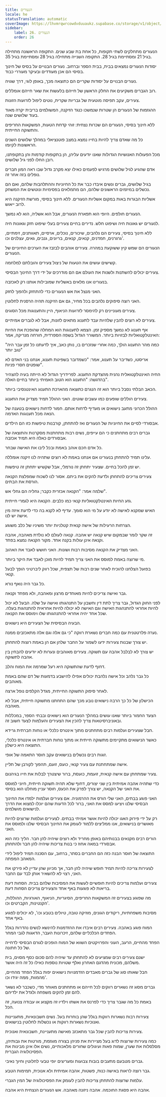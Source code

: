```yaml
---
title: הנעורים
locale: he
statusTranslation: automatic
coverImage: https://lhvmrqwrcowdvduuaukz.supabase.co/storage/v1/object/public/strapi-uploads/small_cover-educacion-fundamental.webp-2d51a7828a2b1309555be27f7e2a61a0.webp
sidebar:
    label: 26. הנעורים
    order: 26
---
```

הנעורים מתחלקים לשתי תקופות, כל אחת בת שבע שנים. התקופה הראשונה מתחילה בגיל 21 ומסתיימת בגיל 28. התקופה השנייה מתחילה בגיל 28 ומסתיימת בגיל 35.

יסודות הנעורים נמצאים בבית, בבית הספר וברחוב. נעורים הבנויים על בסיס של חינוך בסיסי הם אכן מעודדים ובעיקר מעוררי כבוד.

נעורים הבנויים על יסודות שקריים הם כתוצאה מכך, באופן לוגי, דרך שגויה.

רוב הגברים משקיעים את החלק הראשון של חייהם בלעשות את שאר חייהם אומללים.

צעירים, עקב תפיסה מוטעית של גבריות שקרית, נוטים ליפול לזרועות הזונות.

ההגזמות של הנעורים הן שטרות שנמשכו כנגד הזיקנה, המשולמים בריבית יקרה מאוד בעוד שלושים שנה.

ללא חינוך בסיסי, הנעורים הם שכרות נצחית: זוהי קדחת הטעות, המשקאות החריפים והתשוקה החייתית.

כל מה שאדם צריך להיות בחייו נמצא במצב פוטנציאלי במהלך שלושים השנים הראשונות לקיומו.

מכל הפעולות האנושיות הגדולות שאנו יודעים עליהן, הן בתקופות קודמות והן בתקופתנו, רובן החלו לפני גיל שלושים.

אדם שהגיע לגיל שלושים מרגיש לפעמים כאילו יצא מקרב גדול שבו ראה המון חברים נופלים בזה אחר זה.

בגיל שלושים, גברים ונשים איבדו כבר את כל החיוניות וההתלהבות שלהם, ואם הם נכשלים במיזמים הראשונים שלהם, הם מתמלאים בפסימיות ונוטשים את המשחק.

אשליות הבגרות באות במקום אשליות הנעורים. ללא חינוך בסיסי, מורשת הזיקנה היא לרוב ייאוש.

הנעורים חולפים. היופי הוא תפארת הנעורים, אבל הוא אשליה, הוא לא נמשך.

לנעורים יש גאונות חיה ושיפוט חלש. נדירים בחיים צעירים בעלי שיפוט חזק וגאונות חיה.

ללא חינוך בסיסי, צעירים הם נלהבים, שיכורים, נוכלים, ארסיים, תאוותנים, זימתיים, גרגרנים, חמדנים, קנאים, קנאים, בריונים, גנבים, גאים, עצלנים וכו'.

הנעורים הם שמש קיץ ששוקעת במהרה. צעירים אוהבים לבזבז את הערכים החיוניים של הנעורים.

קשישים עושים את הטעות של ניצול צעירים והובלתם למלחמה.

צעירים יכולים להשתנות ולשנות את העולם אם הם מודרכים על ידי דרך החינוך הבסיסי.

בנעורינו אנו מלאים באשליות שמובילות אותנו רק לאכזבה.

האני מנצל את אש הנעורים כדי להתחזק ולהפוך לחזק.

האני רוצה סיפוקים נלהבים בכל מחיר, גם אם הזיקנה תהיה הרסנית לחלוטין.

צעירים מעוניינים רק להימסר לזרועות הניאוף, היין והתענוגות מכל הסוגים.

צעירים לא רוצים להבין שלהיות עבד לתענוג מתאים לזונות, אבל לא לגברים אמיתיים.

אף תענוג לא נמשך מספיק זמן. הצמא לתענוגות הוא המחלה שהופכת את החיות האינטלקטואליות לבזויות ביותר. המשורר הגדול בשפה הספרדית, חורחה מנריקה, אמר:

"כמה מהר התענוג הולך,
כמה אחרי שנזכרים בו,
נותן כאב,
איך לדעתנו
כל זמן עבר היה טוב יותר"

אריסטו, כשדיבר על תענוג, אמר: "כשמדובר בשפיטת תענוג, אנחנו בני האדם לא שופטים חסרי פניות".

החיה האינטלקטואלית נהנית מהצדקת התענוג. לפרידריך הגדול לא הייתה בעיה להצהיר בהדגשה: "התענוג הוא הטוב האמיתי ביותר בחיים האלה".

הכאב הבלתי נסבל ביותר הוא זה הנגרם כתוצאה מהארכת התענוג האינטנסיבי ביותר.

צעירים הוללים שופעים כמו עשבים שוטים. האני ההולל תמיד מצדיק את התענוג.

ההולל הכרוני מתעב נישואים או מעדיף לדחות אותם. חמור לדחות נישואים בטענה של הנאה מכל תענוגות האדמה.

אבסורדי לסיים את החיוניות של הנעורים ואז להתחתן, קורבנות טיפשות כזו הם הילדים.

גברים רבים מתחתנים כי הם עייפים, נשים רבות מתחתנות מסקרנות והתוצאה של אבסורדים כאלה היא תמיד אכזבה.

כל אדם חכם אוהב באמת ובכל ליבו את האישה שבחר.

עלינו תמיד להתחתן בנעורינו אם אנחנו באמת לא רוצים שתהיה לנו זיקנה אומללה.

יש זמן להכל בחיים. שצעיר יתחתן זה נורמלי, אבל שקשיש יתחתן זה טיפשות.

צעירים צריכים להתחתן ולדעת להקים את ביתם. אסור לנו לשכוח שמפלצת הקנאה הורסת את הבתים.

שלמה אמר: "הקנאה אכזרית כקבר; גחליה הם גחלי אש".

גזע החיות האינטלקטואליות קנאי כמו כלבים. הקנאה היא לגמרי חייתית.

האיש שמקנא לאישה לא יודע על מי הוא סומך. עדיף לא לקנא בה כדי לדעת איזה מין אישה יש לנו.

הצרחות הרעילות של אישה קנאית קטלניות יותר משיניו של כלב משוגע.

זה שקר לומר שבמקום שיש קנאה יש אהבה. קנאה לעולם לא נולדת מאהבה, אהבה וקנאה אינן עולות בקנה אחד. מקור הקנאה נמצא בפחד.

האני מצדיק את הקנאה מסיבות רבות ושונות. האני חושש לאבד את האהוב.

מי שרוצה באמת למוסס את האני צריך תמיד להיות מוכן לאבד את היקר ביותר.

בפועל הצלחנו להוכיח לאחר שנים רבות של תצפית, שכל רווק ליברטיני הופך לבעל קנאי.

כל גבר היה נואף נורא.

גבר ואישה צריכים להיות מאוחדים מרצון ומאהבה, ולא מפחד וקנאה.

לפני החוק הגדול, גבר צריך לתת דין וחשבון על התנהגותו ואישה על שלה. הבעל לא יכול להיות אחראי להתנהגות האישה וגם האישה לא יכולה להיות אחראית להתנהגות בעלה. שכל אחד יהיה אחראי להתנהגותו שלו וימוסס את הקנאה.

הבעיה הבסיסית של הצעירים היא נישואים.

נערה פלרטטנית עם כמה חברים נשארת רווקה "כי גם אלה וגם אלה מתאכזבים ממנה.

יש צורך שבנות צעירות ידעו לשמור על החבר שלהן אם הן באמת רוצות להתחתן.

יש צורך לא לבלבל אהבה עם תשוקה. צעירים מאוהבים ונערות לא יודעים להבחין בין אהבה לתשוקה.

דחוף לדעת שהתשוקה היא רעל שמרמה את המוח והלב.

כל גבר נלהב וכל אישה נלהבת יכולים אפילו להישבע בדמעות של דם שהם באמת מאוהבים.

לאחר סיפוק התשוקה החייתית, מגדל הקלפים נופל ארצה.

הכישלון של כל כך הרבה נישואים נובע מכך שהם התחתנו מתשוקה חייתית, אבל לא מאהבה.

הצעד החמור ביותר שאנו עושים במהלך הנעורים הוא נישואים ובבתי הספר, במכללות ובאוניברסיטאות צריך להכין את הצעירים והעלמות לצעד חשוב זה.

חבל שצעירים ועלמות רבים מתחתנים מתוך אינטרס כלכלי או נוחות חברתית גרידא.

כאשר הנישואים מתקיימים מתשוקה חייתית או מתוך נוחות חברתית או אינטרס כלכלי, התוצאה היא כישלון.

זוגות רבים נכשלים בנישואים עקב חוסר התאמה של אופי.

אישה שמתחתנת עם צעיר קנאי, כועס, זועם, תהפוך לקורבן של תליין.

צעיר שמתחתן עם אישה קנאית, זועמת, כועסת, ברור שיצטרך לבלות את חייו בגיהנום.

כדי שתהיה אהבה אמיתית בין שני יצורים, דחוף שלא תהיה תשוקה חייתית, חיוני למוסס את האני של הקנאה, יש צורך לפרק את הכעס, חוסר עניין מוחלט הוא בסיסי.

האני פוגע בבתים, האני שלי הורס את ההרמוניה. אם צעירים ועלמות ילמדו את החינוך הבסיסי שלנו ויציעו למסס את האני, ברור לכל הדעות שהם יוכלו למצוא את הדרך לנישואים מושלמים.

רק על ידי פירוק האגו יכולה להיות אושר אמיתי בבתים. לצעירים ועלמות שרוצים להיות מאושרים בנישואים, אנו ממליצים ללמוד לעומק את החינוך הבסיסי שלנו ולמוסס את האני.

הורים רבים מקנאים בבנותיהם באופן מחריד ולא רוצים שיהיה להן חבר. הליך כזה הוא אבסורדי במאה אחוז כי בנות צריכות שיהיה להן חבר ולהתחתן.

התוצאה של חוסר הבנה כזה הם החברים בסתר, ברחוב, עם הסכנה תמיד ליפול לידי המאהב המפתה.

לצעירות צריכה להיות תמיד חופש שיהיה להן חבר, אך מכיוון שהן עדיין לא פירקו את האני, רצוי לא להשאיר אותן לבד עם החבר.

צעירים ועלמות צריכים להיות חופשיים לעשות את המסיבות שלהם בבית. הסחות דעת בריאות לא פוגעות באף אחד והצעירים צריכים הסחות דעת.

מה שפוגע בצעירים זה המשקאות החריפים, הסיגריות, הניאוף, האורגיות, ההוללות, הקנטינות, הקברטים וכו'.

מסיבות משפחתיות, ריקודים הגונים, מוזיקה טובה, טיולים בטבע וכו', לא יכולים לפגוע באף אחד.

המוח פוגע באהבה. צעירים רבים איבדו את ההזדמנות להינשא לנשים נהדרות בגלל הפחדים הכלכליים שלהם, זיכרונות העבר, הדאגות לגבי המחר.

הפחד מהחיים, הרעב, העוני והפרויקטים השווא של המוח הופכים לגורם הבסיסי לדחייה של כל חתונה.

ישנם צעירים רבים שמציעים לא להתחתן עד שיהיה להם סכום כסף מסוים, בית משלהם, מכונית מהדגם האחרון ואלף שטויות נוספות כאילו כל זה היה אושר.

חבל שאותו סוג של גברים מאבדים הזדמנויות נישואים יפות בגלל הפחד מהחיים, מהמוות, ממה יגידו וכו'.

גברים מסוג זה נשארים רווקים לכל חייהם או מתחתנים מאוחר מדי, כשכבר לא נשאר להם זמן להקים משפחה ולגדל את ילדיהם.

באמת כל מה שגבר צריך כדי לפרנס את אשתו וילדיו זה מקצוע או עבודה צנועה, זה הכל.

צעירות רבות נשארות רווקות בגלל שהן בוחרות בעל. נשים חשבונאיות, מתעניינות ואנוכיות נשארות רווקות או נכשלות לחלוטין בנישואים.

צעירות צריכות להבין שכל גבר מתאכזב מאישה מתעניינת, חשבונאית ואנוכית.

כמה צעירות שרוצות לדוג בעל מציירות את פניהן בצורה מוגזמת, מורטות את גבותיהן, מסלסלות את שערן, שמות פאות ועיגולים שחורים מלאכותיים, נשים אלו אינן מבינות את הפסיכולוגיה הגברית.

גברים מטבעם מתעבים בובות צבועות ומעריצים יופי טבעי לחלוטין וחיוך נאיבי.

גבר רוצה לראות באישה כנות, פשטות, אהבה אמיתית ולא אנוכית, תמימות הטבע.

עלמות שרוצות להתחתן צריכות להבין לעומק את הפסיכולוגיה של המין הגברי.

אהבה היא פסגת החוכמה. אהבה ניזונה מאהבה. אש הנעורים הנצחית היא אהבה.


